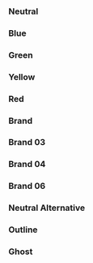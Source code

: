 
<ComponentStatus component="pie-tag" />

<Meta of={TagStories} />

### Neutral

<Canvas of={TagStories.Neutral} />

### Blue

<Canvas of={TagStories.Blue} />

### Green

<Canvas of={TagStories.Green} />

### Yellow

<Canvas of={TagStories.Yellow} />

### Red

<Canvas of={TagStories.Red} />

### Brand

<Canvas of={TagStories.Brand} />

### Brand 03

<Canvas of={TagStories.Brand03} />

### Brand 04

<Canvas of={TagStories.Brand04} />

### Brand 06

<Canvas of={TagStories.Brand06} />

### Neutral Alternative

<Canvas of={TagStories.NeutralAlternative} />

### Outline

<Canvas of={TagStories.Outline} />

### Ghost

<Canvas of={TagStories.Ghost} />
